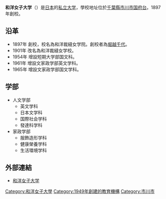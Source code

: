 {{Infobox University
|Name=和洋女子大学
|EnglishName=Wayo Women's University
|SealImage=[[File:wayoujosidaigaku.jpg|200px]]
|SealInfo=和洋女子大学
|Type=私立大学
|Location=日本[[千葉縣|千葉縣]][[市川市|市川市]][[国府台|国府台]]
|Website=[http://www.wayo.ac.jp/ www.wayo.ac.jp]
}}
'''和洋女子大学'''（{{Lang-ja|和洋女子大学／わようじょしだいがく}}）是[[日本|日本]]的[[私立大学|私立大学]]，學校地址位於[[千葉縣|千葉縣]][[市川市|市川市]][[国府台|国府台]]。1897年創校。

==沿革==
*1897年 創校，校名為和洋裁縫女学院。創校者為[[堀越千代|堀越千代]]。
*1901年 改名為和洋裁縫女学校。
*1954年 增設短期大学部国文科。
*1961年 增設文家政学部英文学科。
*1965年 增設文家政学部国文学科。

== 学部 ==
*人文学部
**英文学科
**日本文学科
**国際社会学科
**發達科学科
*家政学部
**服飾造形学科
**健康榮養学科
**生活環境学科

== 外部連結 ==
* [http://www.wayo.ac.jp/ 和洋女子大学]{{Wayback|url=http://www.wayo.ac.jp/ |date=20110903064532 }}

{{Authority control}}
[[Category:和洋女子大學|Category:和洋女子大學]]
[[Category:1949年創建的教育機構|Category:1949年創建的教育機構]]
[[Category:市川市|Category:市川市]]
